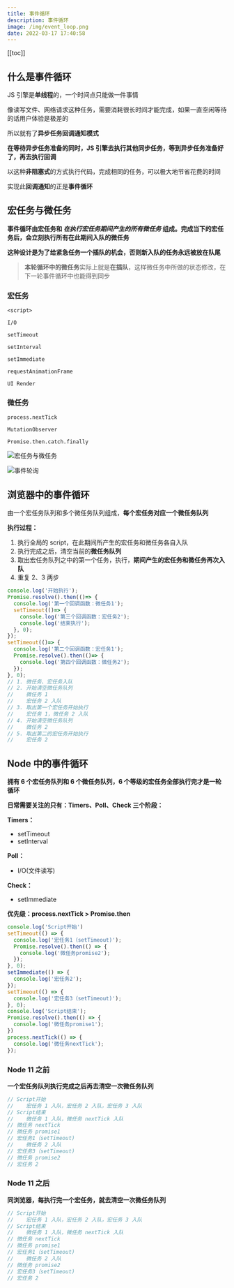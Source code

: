 ```yaml
---
title: 事件循环
description: 事件循环
image: /img/event_loop.png
date: 2022-03-17 17:40:58
---
```


[[toc]]

## 什么是事件循环

JS 引擎是**单线程**的，一个时间点只能做一件事情

像读写文件、网络请求这种任务，需要消耗很长时间才能完成，如果一直空闲等待的话用户体验是极差的

所以就有了**异步任务回调通知模式**

**在等待异步任务准备的同时，JS 引擎去执行其他同步任务，等到异步任务准备好了，再去执行回调**

以这种**非阻塞式**的方式执行代码，完成相同的任务，可以极大地节省花费的时间

实现此**回调通知**的正是**事件循环**

## 宏任务与微任务

<Alert class="my-4" type="info">**事件循环由宏任务和 *在执行宏任务期间产生的所有微任务* 组成。完成当下的宏任务后，会立刻执行所有在此期间入队的微任务**</Alert>

**这种设计是为了给紧急任务一个插队的机会，否则新入队的任务永远被放在队尾**

> **本轮循环中的微任务**实际上就是**在插队**，这样微任务中所做的状态修改，在下一轮事件循环中也能得到同步

### 宏任务

`<script>`

`I/O`

`setTimeout`

`setInterval`

`setImmediate`

`requestAnimationFrame`

`UI Render`

### 微任务

`process.nextTick`

`MutationObserver`

`Promise.then.catch.finally`

![宏任务与微任务](/img/event_loop.png)

![事件轮询](/img/event_queue.png)

## 浏览器中的事件循环

由一个宏任务队列和多个微任务队列组成，**每个宏任务对应一个微任务队列**

**执行过程：**
1. 执行全局的 script，在此期间所产生的宏任务和微任务各自入队
2. 执行完成之后，清空当前的**微任务队列**
3. 取出宏任务队列之中的第一个任务，执行，**期间产生的宏任务和微任务再次入队**
4. 重复 2、3 两步

```js
console.log('开始执行');
Promise.resolve().then(()=> {
  console.log('第一个回调函数：微任务1');
  setTimeout(()=> {
    console.log('第三个回调函数：宏任务2');
    console.log('结束执行');
  }, 0);
});
setTimeout(()=> {
  console.log('第二个回调函数：宏任务1');
  Promise.resolve().then(()=> {
    console.log('第四个回调函数：微任务2');
  });
}, 0);
// 1. 微任务、宏任务入队
// 2. 开始清空微任务队列
//    微任务 1
//    宏任务 2 入队
// 3. 取出第一个宏任务开始执行
//    宏任务 1，微任务 2 入队
// 4. 开始清空微任务队列
//    微任务 2
// 5. 取出第二的宏任务开始执行
//    宏任务 2
```

## Node 中的事件循环

<Alert class="my-4" type="info">**拥有 6 个宏任务队列和 6 个微任务队列，6 个等级的宏任务全部执行完才是一轮循环**</Alert>

<n-image src="https://p3-juejin.byteimg.com/tos-cn-i-k3u1fbpfcp/f62a46a5a83e4cdba686754f43e85195~tplv-k3u1fbpfcp-zoom-in-crop-mark:1304:0:0:0.awebp" />

**日常需要关注的只有：Timers、Poll、Check 三个阶段：**

**Timers：**
- setTimeout
- setInterval

**Poll：**
- I/O(文件读写)

**Check：**
- setImmediate

<Alert class="my-4" type="info">**优先级：process.nextTick > Promise.then**</Alert>

```js
console.log('Script开始')
setTimeout(() => {
  console.log('宏任务1（setTimeout)');
  Promise.resolve().then(() => {
    console.log('微任务promise2');
  });
}, 0);
setImmediate(() => {
  console.log('宏任务2');
});
setTimeout(() => {
  console.log('宏任务3（setTimeout)');
}, 0);
console.log('Script结束');
Promise.resolve().then(() => {
  console.log('微任务promise1');
})
process.nextTick(() => {
  console.log('微任务nextTick');
});
```

### Node 11 之前

<Alert class="my-4" type="warning">**一个宏任务队列执行完成之后再去清空一次微任务队列**</Alert>

```js
// Script开始
//    宏任务 1 入队，宏任务 2 入队，宏任务 3 入队
// Script结束
//    微任务 1 入队，微任务 nextTick 入队
// 微任务 nextTick
// 微任务 promise1
// 宏任务1（setTimeout)
//    微任务 2 入队
// 宏任务3（setTimeout)
// 微任务 promise2
// 宏任务 2
```

### Node 11 之后

<Alert class="my-4" type="warning">**同浏览器，每执行完一个宏任务，就去清空一次微任务队列**</Alert>

```js
// Script开始
//    宏任务 1 入队，宏任务 2 入队，宏任务 3 入队
// Script结束
//    微任务 1 入队，微任务 nextTick 入队
// 微任务 nextTick
// 微任务 promise1
// 宏任务1（setTimeout)
//    微任务 2 入队
// 微任务 promise2
// 宏任务3（setTimeout)
// 宏任务 2
```